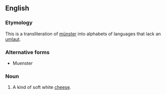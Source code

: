 ==English==

===Etymology===
This is a transliteration of [[münster]] into alphabets of languages that lack an [[umlaut]].

===Alternative forms===
* Muenster

===Noun===
{{en-noun}}
{{wikipedia|Munster (cheese)}}

#A kind of soft white [[cheese]].